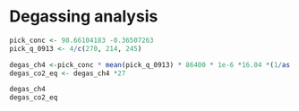 # Degassing analysis

```r
pick_conc <- 98.66104183 -0.36507263
pick_q_0913 <- 4/c(270, 214, 245)

degas_ch4 <-pick_conc * mean(pick_q_0913) * 86400 * 1e-6 *16.04 *(1/as.numeric(st_area(pick)))
degas_co2_eq <- degas_ch4 *27

degas_ch4
degas_co2_eq
```

